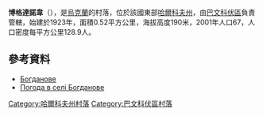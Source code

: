 {{coord|48|48|20|N|36|49|5|E|scale:100000_region:UA|display=title}}

'''博格達諾韋'''（{{lang-uk|Богданове}}），是[[烏克蘭|烏克蘭]]的村落，位於該國東部[[哈爾科夫州|哈爾科夫州]]，由[[巴文科伏區|巴文科伏區]]負責管轄，始建於1923年，面積0.52平方公里，海拔高度190米，2001年人口67，人口密度每平方公里128.9人。

==參考資料==
* [http://gska2.rada.gov.ua/pls/z7502/A005?rdat1=09.01.2009&rf7571=32173 Богданове]{{dead link|date=2017年11月 |bot=InternetArchiveBot |fix-attempted=yes }}
* [http://weather.in.ua/ua/har'kovskaja/1629 Погода в селі Богданове] {{Wayback|url=http://weather.in.ua/ua/har'kovskaja/1629 |date=20160323024211 }}

{{DEFAULTSORT:Богданове}}
[[Category:哈爾科夫州村落|Category:哈爾科夫州村落]]
[[Category:巴文科伏區村落|Category:巴文科伏區村落]]


{{Kharkiv-geo-stub}}